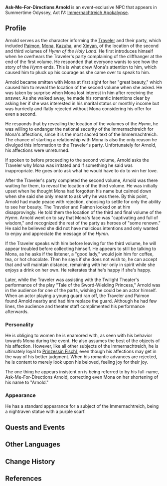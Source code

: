 {{Meta
<!-- Remove this template after adding the missing info -->
|missing_NPC_profile  = yes
}}
{{Character Infobox
|name             = Arnold
|type             = Event NPC
|image            = NPC Arnold.png
|region           = Golden Apple Archipelago
|title            = Ask-Me-For-Directions Arnold
|voiceEN          = [https://www.imdb.com/name/nm12041073/ Kevin Afghani]<ref>Twitter: [https://twitter.com/Turtslap/status/1549076541094563841 EN VA Self Announcement]</ref>
}}
'''Ask-Me-For-Directions Arnold''' is an event-exclusive NPC that appears in Summertime Odyssey, Act IV: [[Immernachtreich Apokalypse (Part 1)|Immernachtreich Apokalypse]].

==Profile==
Arnold serves as the character informing the [[Traveler]] and their party, which included [[Paimon]], [[Mona]], [[Kaedehara Kazuha|Kazuha]], and [[Xinyan]], of the location of the second and third volumes of ''Hymn of the Holy Land''. He first introduces himself when he overhears the Traveler's party complaining of the cliffhanger at the end of the first volume. He responded that everyone wants to see how the story of the ''Hymn'' ends. This is what drew Mona's attention to him, which caused him to pluck up his courage as she came over to speak to him.

Arnold became smitten with Mona at first sight for her "great beauty," which caused him to reveal the location of the second volume when she asked. He was taken by surprise when Mona lost interest in him after receiving the answer. As she walked away, he made his romantic intentions clear by asking her if she was interested in his marital status or monthly income but was hurriedly and flatly rejected without Mona considering his offer for even a second.

He responds that by revealing the location of the volumes of the ''Hymn'', he was willing to endanger the national security of the Immernachtreich for Mona's affections, since it is the most sacred text of the Immernachtreich. The chance of starting a relationship with Mona is also the only reason he divulged this information to the Traveler's party. Unfortunately for Arnold, his affections were unreturned.

If spoken to before proceeding to the second volume, Arnold asks the Traveler why Mona was irritated and if something he said was inappropriate. He goes onto ask what he would have to do to win her love.

After the Traveler's party completed the second volume, Arnold was there waiting for them, to reveal the location of the third volume. He was initially upset when he thought Mona had forgotten his name but calmed down when she said she only meant to ask why he was there. By this point, Arnold had made peace with rejection, choosing to settle for only the ability to see her beauty. The Traveler and Paimon looked on at him disapprovingly. He told them the location of the third and final volume of the ''Hymn''. Arnold went on to say that Mona's face was "captivating and full of wisdom," and recognized the rest of the party as heroes of "some renown." He said he believed she did not have malicious intentions and only wanted to enjoy and appreciate the message of the ''Hymn''.

If the Traveler speaks with him before leaving for the third volume, he will appear troubled before collecting himself. He appears to still be talking to Mona, as he asks if the listener, a "good lady," would join him for coffee, tea, or hot chocolate. Then he says if she does not wish to, he can accept that and will maintain distance, remaining with her only in spirit while she enjoys a drink on her own. He reiterates that he's happy if she's happy.

Later, while the Traveler was assisting with the Twilight Theater's performance of the play "Tale of the Sword-Wielding Princess," Arnold was in the audience for one of the parts, wishing he could be an actor himself. When an actor playing a young guard ran off, the Traveler and Paimon found Arnold nearby and had him replace the guard. Although he had few lines, the audience and theater staff complimented his performance afterwards.

===Personality===
He is obliging to women he is enamored with, as seen with his behavior towards Mona during the event. He also assumes the best of the objects of his affection. However, like all other subjects of the Immernachtreich, he is ultimately loyal to [[Fischl|Prinzessin Fischl]], even though his affections may get in the way of his better judgment. When his romantic advances are rejected, he is content to merely look upon his beloved, feeling joy for their joy.

The one thing he appears insistent on is being referred to by his full-name, Ask-Me-For-Directions Arnold, correcting even Mona on her shortening of his name to "Arnold."

===Appearance===
He has a standard appearance for a subject of the Immernachtreich, being a nightraven statue with a purple scarf.

==Quests and Events==
{{Quests and Events}}

==Other Languages==
{{Other Languages
|default_hidden = 1
|en      = Arnold
|zhs     = 阿诺德
|zhs_rm  = Ānuòdé
|zht     = 阿諾德
|zht_rm  = Ānuòdé
|ja      = アーノルド
|ja_rm   = Aanorudo
|ko      = 아널드
|ko_rm   = Aneoldeu
|es      = Arnold
|fr      = Arnold
|ru      = Арнольд
|th      = Arnold
|vi      = Arnold
|de      = Arnold
|id      = Arnold
|pt      = Arnold
}}

==Change History==
{{Change History|2.8}}

==References==
{{Reflist}}